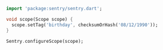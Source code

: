 ```dart
  import 'package:sentry/sentry.dart';

  void scope(Scope scope) {
    scope.setTag('birthday', checksumOrHash('08/12/1990'));
  }

  Sentry.configureScope(scope);
```
